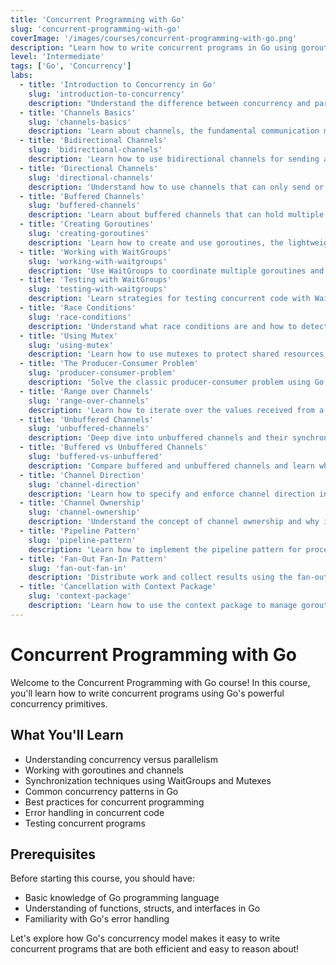 ```yaml
---
title: 'Concurrent Programming with Go'
slug: 'concurrent-programming-with-go'
coverImage: '/images/courses/concurrent-programming-with-go.png'
description: "Learn how to write concurrent programs in Go using goroutines and channels. This course covers concurrency patterns, synchronization, and best practices for writing efficient concurrent code in Go."
level: 'Intermediate'
tags: ['Go', 'Concurrency']
labs:
  - title: 'Introduction to Concurrency in Go'
    slug: 'introduction-to-concurrency'
    description: "Understand the difference between concurrency and parallelism, and Go's approach to concurrent programming."
  - title: 'Channels Basics'
    slug: 'channels-basics'
    description: 'Learn about channels, the fundamental communication mechanism between goroutines.'
  - title: 'Bidirectional Channels'
    slug: 'bidirectional-channels'
    description: 'Learn how to use bidirectional channels for sending and receiving data.'
  - title: 'Directional Channels'
    slug: 'directional-channels'
    description: 'Understand how to use channels that can only send or only receive data.'
  - title: 'Buffered Channels'
    slug: 'buffered-channels'
    description: 'Learn about buffered channels that can hold multiple values.'
  - title: 'Creating Goroutines'
    slug: 'creating-goroutines'
    description: 'Learn how to create and use goroutines, the lightweight threads of Go.'
  - title: 'Working with WaitGroups'
    slug: 'working-with-waitgroups'
    description: 'Use WaitGroups to coordinate multiple goroutines and wait for their completion.'
  - title: 'Testing with WaitGroups'
    slug: 'testing-with-waitgroups'
    description: 'Learn strategies for testing concurrent code with WaitGroups.'
  - title: 'Race Conditions'
    slug: 'race-conditions'
    description: 'Understand what race conditions are and how to detect them.'
  - title: 'Using Mutex'
    slug: 'using-mutex'
    description: 'Learn how to use mutexes to protect shared resources from concurrent access.'
  - title: 'The Producer-Consumer Problem'
    slug: 'producer-consumer-problem'
    description: 'Solve the classic producer-consumer problem using Go concurrency primitives.'
  - title: 'Range over Channels'
    slug: 'range-over-channels'
    description: 'Learn how to iterate over the values received from a channel.'
  - title: 'Unbuffered Channels'
    slug: 'unbuffered-channels'
    description: 'Deep dive into unbuffered channels and their synchronization properties.'
  - title: 'Buffered vs Unbuffered Channels'
    slug: 'buffered-vs-unbuffered'
    description: 'Compare buffered and unbuffered channels and learn when to use each.'
  - title: 'Channel Direction'
    slug: 'channel-direction'
    description: 'Learn how to specify and enforce channel direction in function parameters.'
  - title: 'Channel Ownership'
    slug: 'channel-ownership'
    description: 'Understand the concept of channel ownership and why it matters.'
  - title: 'Pipeline Pattern'
    slug: 'pipeline-pattern'
    description: 'Learn how to implement the pipeline pattern for processing streams of data.'
  - title: 'Fan-Out Fan-In Pattern'
    slug: 'fan-out-fan-in'
    description: 'Distribute work and collect results using the fan-out fan-in pattern.'
  - title: 'Cancellation with Context Package'
    slug: 'context-package'
    description: 'Learn how to use the context package to manage goroutine lifecycles and handle cancellation.'
---
```


# Concurrent Programming with Go

Welcome to the Concurrent Programming with Go course! In this course, you'll learn how to write concurrent programs using Go's powerful concurrency primitives.

## What You'll Learn

- Understanding concurrency versus parallelism
- Working with goroutines and channels
- Synchronization techniques using WaitGroups and Mutexes
- Common concurrency patterns in Go
- Best practices for concurrent programming
- Error handling in concurrent code
- Testing concurrent programs

## Prerequisites

Before starting this course, you should have:

- Basic knowledge of Go programming language
- Understanding of functions, structs, and interfaces in Go
- Familiarity with Go's error handling

Let's explore how Go's concurrency model makes it easy to write concurrent programs that are both efficient and easy to reason about!
